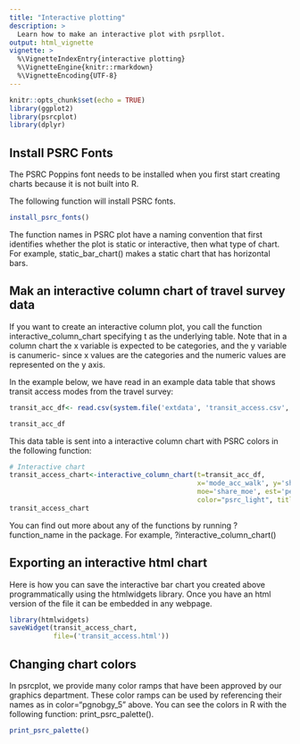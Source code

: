 ```yaml
---
title: "Interactive plotting"
description: >
  Learn how to make an interactive plot with psrpllot.
output: html_vignette
vignette: >
  %\VignetteIndexEntry{interactive plotting}
  %\VignetteEngine{knitr::rmarkdown}
  %\VignetteEncoding{UTF-8}
---
```


```r
knitr::opts_chunk$set(echo = TRUE)
library(ggplot2)
library(psrcplot)
library(dplyr)
```

## Install PSRC Fonts

The PSRC Poppins font needs to be installed when you first start creating charts because it is not built into R.

The following function will install PSRC fonts.

```r
install_psrc_fonts()
```


The function names in PSRC plot have a naming convention that first identifies whether the plot is static or interactive, then what type of chart. For example, static_bar_chart() makes a static chart that has horizontal bars.

## Mak an interactive column chart of travel survey data

If you want to create an interactive column plot, you call the function interactive_column_chart specifying t as the underlying table. Note that in a column chart the x variable is expected to be categories, and the y variable is canumeric- since x values are the categories and the numeric values are represented on the y axis.

In the example below, we have read in an example data table that shows transit access modes from the travel survey:

```r
transit_acc_df<- read.csv(system.file('extdata', 'transit_access.csv', package='psrcplot')) 

transit_acc_df
```

This data table is sent into a interactive column chart with PSRC colors in the following function:
```r
# Interactive chart        
transit_access_chart<-interactive_column_chart(t=transit_acc_df, 
                                               x='mode_acc_walk', y='share', fill='year', 
                                               moe='share_moe', est='percent',
                                               color="psrc_light", title='Transit Access Mode')
transit_access_chart
```
You can find out more about any of the functions by running ?function_name in the package. For example, ?interactive_column_chart()

## Exporting an interactive html chart




Here is how you can save the interactive bar chart you created above programmatically using the htmlwidgets library. Once you have an html version of the file it can be embedded in any webpage.
```r
library(htmlwidgets)
saveWidget(transit_access_chart, 
           file=('transit_access.html'))

```

## Changing chart colors
In psrcplot, we provide many color ramps that have been approved by our graphics department. These color ramps can be used by referencing their names as in color="pgnobgy_5" above. You can see the colors in R with the following function: print_psrc_palette(). 
```r
print_psrc_palette()
```


